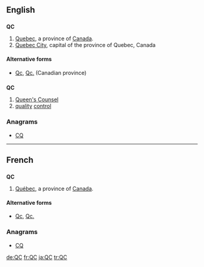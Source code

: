 ==English==

==={{abbreviation-old}}===
'''QC'''

# [[Quebec]], a province of [[Canada]].
# [[Quebec City]], capital of the province of Quebec, Canada

====Alternative forms====
* [[Qc]], [[Qc.]] (Canadian province)

==={{initialism-old|en}}===
'''QC'''

# [[Queen's Counsel]]
# [[quality]] [[control]]

===Anagrams===
* [[CQ#English|CQ]] 

----

==French==

==={{abbreviation-old|fr}}===
'''QC'''

# [[Québec]], a province of [[Canada]].

====Alternative forms====
* [[Qc]], [[Qc.]]

===Anagrams===
* [[CQ#French|CQ]]

[[de:QC]]
[[fr:QC]]
[[ja:QC]]
[[tr:QC]]